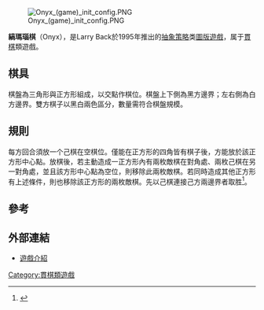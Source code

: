 [[Image:Onyx_(game)_init_config.PNG|thumb]]

'''縞瑪瑙棋'''（Onyx），是Larry Back於1995年推出的[[抽象策略遊戲|抽象策略]]类[[圖版遊戲|圖版遊戲]]，属于[[貫棋|貫棋]]類遊戲。

==棋具==

棋盤為三角形與正方形組成，以交點作棋位。棋盤上下側為黑方邊界；左右側為白方邊界。雙方棋子以黑白兩色區分，數量需符合棋盤規模。

==規則==

每方回合須放一个己棋在空棋位。僅能在正方形的四角皆有棋子後，方能放於該正方形中心點。放棋後，若主動造成一正方形內有兩枚敵棋在對角處、兩枚己棋在另一對角處，並且該方形中心點為空位，則移除此兩枚敵棋。若同時造成其他正方形有上述條件，則也移除該正方形的兩枚敵棋。先以己棋連接己方兩邊界者取胜<ref>{{Cite web |url=http://www.dashstofsk.f9.co.uk/onyx.html |title=Onyx Rules |access-date=2012-01-16 |archive-url=https://web.archive.org/web/20120426045226/http://www.dashstofsk.f9.co.uk/onyx.html |archive-date=2012-04-26 |dead-url=yes }}</ref>。

==參考==
{{Reflist}}

==外部連結==

*[http://www.boardgamegeek.com/game/11375 遊戲介紹]

[[Category:貫棋類遊戲|Category:貫棋類遊戲]]